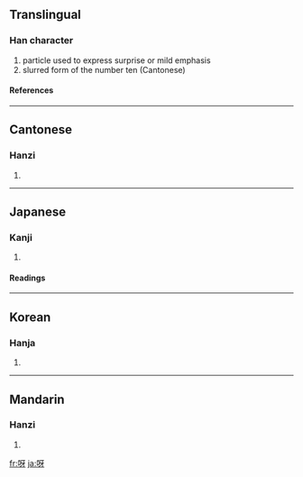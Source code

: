 ==Translingual==
===Han character===
{{Han char|rn=30|rad=口|as=04|sn=7|four=6104<sub>0</sub>|canj=口一女竹 (RMVH)}}
# particle used to express surprise or mild emphasis
# slurred form of the number ten (Cantonese)
====References====
{{Han ref|kx=0180.080|dkj=03383|dj=0398.060|hdz=10587.120|uh=5440|ud=21568|bh=A772|bd=42866}}
----
==Cantonese==
===Hanzi===
{{yue-hanzi|jyut=|y=a1, a3 a6}}
# {{defn|Cantonese}}
----
==Japanese==
===Kanji===
{{ja-kanji|grade=|rs=口04}}
# {{defn|Japanese}} 
====Readings====
{{ja-readings|on=[[が]] (ga), [[か]] (ka)|kun=[[あ]] (a), [[あつ]] (atsu)}}
----
==Korean==
===Hanja===
{{ko-hanja|hangeul=하|rv=ha|mr=ha}}
# {{defn|Korean}}
----
==Mandarin==
===Hanzi===
{{cmn-hanzi|pin=[[yā]] ([[ya1]])|wg=ya<sup>1</sup>}}
# {{defn|Mandarin}}

[[fr:呀]]
[[ja:呀]]